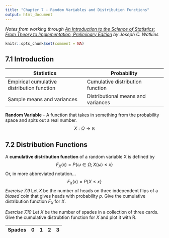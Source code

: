 ---
title: "Chapter 7 - Random Variables and Distribution Functions"
output: html_document
---

*Notes from working through [An Introduction to the Science of Statistics: From Theory to Implementation, Preliminary Edition](https://www.math.arizona.edu/~jwatkins/statbook.pdf) by Joseph C. Watkins*

```{r setup, include=FALSE}
knitr::opts_chunk$set(comment = NA)
```

## 7.1 Introduction

| Statistics | Probability |
| --- | --- |
| Empirical cumulative distribution function | Cumulative distribution function |
| Sample means and variances | Distributional means and variances |

**Random Variable** - A function that takes in something from the probability space and spits out a real number.
$$ X:\Omega \rightarrow \mathbb{R} $$

## 7.2 Distribution Functions

A **cumulative distribution function** of a random variable X is defined by
$$ F_X(x) = P\{\omega \in \Omega ; X(\omega) \leq x\} $$
Or, in more abbreviated notation...
$$ F_X(x) = P\{X \leq x\} $$
*Exercise 7.9* Let $X$ be the number of heads on three independent flips of a *biased* coin that gives heads with probability $p$.  Give the cumulative distribution function $F_X$ for $X$.

*Exercise 7.10* Let $X$ be the number of spades in a collection of three cards.  Give the cumulative distrubtion function for $X$ and plot it with R.

| Spades | 0 | 1 | 2 | 3 |
| --- | --- | --- | --- | --- |










